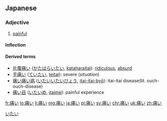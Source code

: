 ==Japanese==
{{kanji readings tab|痛|いた|sort=いたい|yomi=kun}}

===Adjective===
{{ja-adj|infl=i|hira=いたい}}

# [[painful]]
#: {{usex|[[頭]]が痛い。|tr=[[あたま]]が'''いたい'''。<br/>''[[atama|Atama]] ga '''itai'''.''|t=I have a headache.|lang=ja}}

====Inflection====
{{ja-i|痛|いた}}

====Derived terms====
* [[片腹痛い]] ([[かたはらいたい]], [[kataharaitai]]): [[ridiculous]], [[absurd]]
* [[手痛い]] ([[ていたい]], [[teitai]]): severe (''situation'')
* [[痛い痛い病]] ([[いたいいたいびょう]], [[itai-itai-byō]]): itai-itai disease(lit. ouch-ouch-disease)
* [[痛い目]] ([[いたいめ]], [[itaime]]): painful experience

[[Category:1000 Japanese basic words|いたい]]

[[fr:痛い]]
[[lo:痛い]]
[[li:痛い]]
[[mg:痛い]]
[[ja:痛い]]
[[pl:痛い]]
[[sv:痛い]]
[[chr:痛い]]
[[uk:痛い]]
[[zh:痛い]]